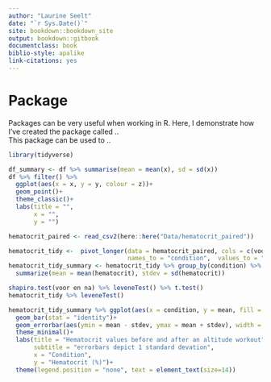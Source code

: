 ```yaml
---
author: "Laurine Seelt"
date: "`r Sys.Date()`"
site: bookdown::bookdown_site
output: bookdown::gitbook
documentclass: book
biblio-style: apalike
link-citations: yes
---
```


# Package

Packages can be very useful when working in R. Here, I demonstrate how I've created the package called .. <br>
This package can be used to ..
<br>
```r
library(tidyverse)
```


```r
df_summary <- df %>% summarise(mean = mean(x), sd = sd(x))
df %>% filter() %>%
  ggplot(aes(x = x, y = y, colour = z))+
  geom_point()+
  theme_classic()+
  labs(title = "",
       x = "",
       y = "")
```


```r
hematocrit_paired <- read_csv2(here::here("Data/hematocrit_paired"))

hematocrit_tidy <-  pivot_longer(data = hematocrit_paired, cols = c(voor, na),  
                                 names_to = "condition",  values_to = "hematocrit")
hematocrit_tidy_summary <- hematocrit_tidy %>% group_by(condition) %>%
  summarize(mean = mean(hematocrit), stdev = sd(hematocrit))

shapiro.test(voor en na) %>% leveneTest() %>% t.test()
hematocrit_tidy %>% leveneTest()

hematocrit_tidy_summary %>% ggplot(aes(x = condition, y = mean, fill = condition))+
  geom_bar(stat = "identity")+
  geom_errorbar(aes(ymin = mean - stdev, ymax = mean + stdev), width = 0.2)+
  theme_minimal()+
  labs(title = "Hematocrit values before and after an altitude workout",
       subtitle = "errorbars depict 1 standard devation",
       x = "Condition",
       y = "Hematocrit (%)")+
  theme(legend.position = "none", text = element_text(size=14))
```

